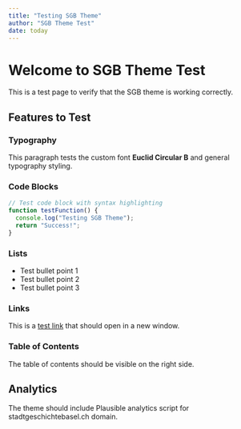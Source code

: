 ```yaml
---
title: "Testing SGB Theme"
author: "SGB Theme Test"
date: today
---
```


# Welcome to SGB Theme Test

This is a test page to verify that the SGB theme is working correctly.

## Features to Test

### Typography
This paragraph tests the custom font **Euclid Circular B** and general typography styling.

### Code Blocks
```javascript
// Test code block with syntax highlighting
function testFunction() {
  console.log("Testing SGB Theme");
  return "Success!";
}
```

### Lists
- Test bullet point 1
- Test bullet point 2
- Test bullet point 3

### Links
This is a [test link](https://stadtgeschichtebasel.ch) that should open in a new window.

### Table of Contents
The table of contents should be visible on the right side.

## Analytics
The theme should include Plausible analytics script for stadtgeschichtebasel.ch domain.